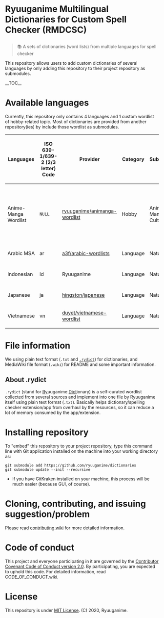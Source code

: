 <h1>Ryuuganime Multilingual Dictionaries for Custom Spell Checker (RMDCSC)</h1>
<blockquote>📚 A sets of dictionaries (word lists) from multiple languages for spell checker</blockquote>

This repository allows users to add custom dictionaries of several languages by only adding this repository to their project repository as submodules.

__TOC__

= Available languages =
Currently, this repository only contains 4 languages and 1 custom wordlist of hobby-related topic. Most of dictionaries are provided from another repository(ies) by include those wordlist as submodules.
<!--#region wikitable-->
{| class="wikitable"
!Languages
!ISO 639-1/639-2 (2/3 letter) Code
!Provider
!Category
!Subcategory
!Combined as <code>.rydict</code>
!Notes
|-
|Anime-Manga Wordlist
|<code>NULL</code>
|[https://github.com/ryuuganime/animanga-wordlist ryuuganime/animanga-wordlist]
|Hobby
|Anime-Manga Culture
|''Included inside the submodule on each category''
|CJK Anime, Manga, Characters, Sites, and Studio Word List/Dictionary. Listed on repo as <code>animanga</code>.
|-
|Arabic MSA
|ar
|[https://github.com/a3f/arabic-wordlists a3f/arabic-wordlists]
|Language
|Natural
|[[.rcdl/ar_001.rydict|ar_001.rydict]]
|<code>NULL</code>
|-
|Indonesian
|id
|Ryuuganime
|Language
|Natural
|[[.rcdl/id_ID.rydict|id_ID.rydict]]
|Provided by Ryuuganime.
|-
|Japanese
|ja
|[https://github.com/hingston/japanese hingston/japanese]
|Language
|Natural
|[[.rcdl/ja_JP.rydict|ja_JP.rydict]]
|<code>NULL</code>
|-
|Vietnamese
|vn
|[https://github.com/duyet/vietnamese-wordlist duyet/vietnamese-wordlist]
|Language
|Natural
|[[.rcdl/vn_VN.rydict|vn_VN.rydict]]
|<code>NULL</code>
|}
<!--#endregion-->

= File information =

We using plain text format (<code>.txt</code> and <a href="#About_rydict"><code>.rydict</code></a>) for dictionaries, and MediaWiki file format (<code>.wiki</code>) for README and some important information.

== About .rydict ==

<code>.rydict</code> (stand for <u>Ry</u>uuganime <u>Dict</u>ionary) is a self-curated wordlist collected from several sources and implement into one file by Ryuuganime itself using plain text format (<code>.txt</code>). Basically helps dictionary/spelling checker extension/app from overhaul by the resources, so it can reduce a lot of memory consumed by the app/extension.

= Installing repository =
To "embed" this repository to your project repository, type this command line with Git application installed on the machine into your working directory as:
<source lang="shell">
git submodule add https://github.com/ryuuganime/dictionaries
git submodule update --init --recursive
</source>

*If you have GitKraken installed on your machine, this process will be much easier (because GUI, of course).

= Cloning, contributing, and issuing suggestion/problem =
Please read [[contributing.wiki]] for more detailed information.

= Code of conduct =
This project and everyone participating in it are governed by the [[CODE_OF_CONDUCT.wiki|Contributor Covenant Code of Conduct version 2.0]]. By participating, you are expected to uphold this code. For detailed information, read [[CODE_OF_CONDUCT.wiki]].

= License =
This repository is under [[License|MIT License]]. (C) 2020, Ryuuganime.
